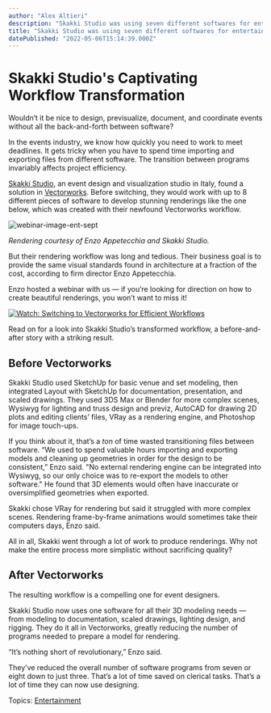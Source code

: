 ```yaml
---
author: "Alex Altieri"
description: "Skakki Studio was using seven different softwares for entertainment design and visualization. Now, thanks to Vectorworks, they're down to just three. "
title: "Skakki Studio was using seven different softwares for entertainment design and visualization. Now, thanks to Vectorworks, they're down to just three. " 
datePublished: "2022-05-06T15:14:39.000Z"
---
```

# Skakki Studio's Captivating Workflow Transformation

Wouldn’t it be nice to design, previsualize, document, and coordinate events without all the back-and-forth between software?

In the events industry, we know how quickly you need to work to meet deadlines. It gets tricky when you have to spend time importing and exporting files from different software. The transition between programs invariably affects project efficiency.

[Skakki Studio](https://skakki.com/), an event design and visualization studio in Italy, found a solution in [Vectorworks](https://www.vectorworks.net/en-US?utm%5Fcampaign=blog&utm%5Fmedium=planetvectorworks&utm%5Fsource=intext&utm%5Fcontent=entsept). Before switching, they would work with up to 8 different pieces of software to develop stunning renderings like the one below, which was created with their newfound Vectorworks workflow.

![webinar-image-ent-sept](https://blog.vectorworks.net/hs-fs/hubfs/Blog%20Images/190919_Skakki/webinar-image-ent-sept.jpg?width=1440&name=webinar-image-ent-sept.jpg)

_Rendering courtesy of Enzo Appetecchia and Skakki Studio._

But their rendering workflow was long and tedious. Their business goal is to provide the same visual standards found in architecture at a fraction of the cost, according to firm director Enzo Appetecchia.

Enzo hosted a webinar with us — if you’re looking for direction on how to create beautiful renderings, you won’t want to miss it!

[![Watch: Switching to Vectorworks for Efficient Workflows](https://no-cache.hubspot.com/cta/default/3018241/670078fc-34ce-4aec-aad6-8c078657b53a.png)](https://cta-redirect.hubspot.com/cta/redirect/3018241/670078fc-34ce-4aec-aad6-8c078657b53a) 

Read on for a look into Skakki Studio’s transformed workflow, a before-and-after story with a striking result.

## Before Vectorworks

Skakki Studio used SketchUp for basic venue and set modeling, then integrated Layout with SketchUp for documentation, presentation, and scaled drawings. They used 3DS Max or Blender for more complex scenes, Wysiwyg for lighting and truss design and previz, AutoCAD for drawing 2D plots and editing clients’ files, VRay as a rendering engine, and Photoshop for image touch-ups.

If you think about it, that’s a _ton_ of time wasted transitioning files between software. “We used to spend valuable hours importing and exporting models and cleaning up geometries in order for the design to be consistent,” Enzo said. "No external rendering engine can be integrated into Wysiwyg, so our only choice was to re-export the models to other software." He found that 3D elements would often have inaccurate or oversimplified geometries when exported.

Skakki chose VRay for rendering but said it struggled with more complex scenes. Rendering frame-by-frame animations would sometimes take their computers days, Enzo said.

All in all, Skakki went through a lot of work to produce renderings. Why not make the entire process more simplistic without sacrificing quality?

## After Vectorworks

The resulting workflow is a compelling one for event designers. 

Skakki Studio now uses one software for all their 3D modeling needs — from modeling to documentation, scaled drawings, lighting design, and rigging. They do it all in Vectorworks, greatly reducing the number of programs needed to prepare a model for rendering.

“It’s nothing short of revolutionary,” Enzo said.

They’ve reduced the overall number of software programs from seven or eight down to just three. That’s a lot of time saved on clerical tasks. That’s a lot of time they can now use designing.

 Topics: [Entertainment](https://blog.vectorworks.net/topic/entertainment) 

 